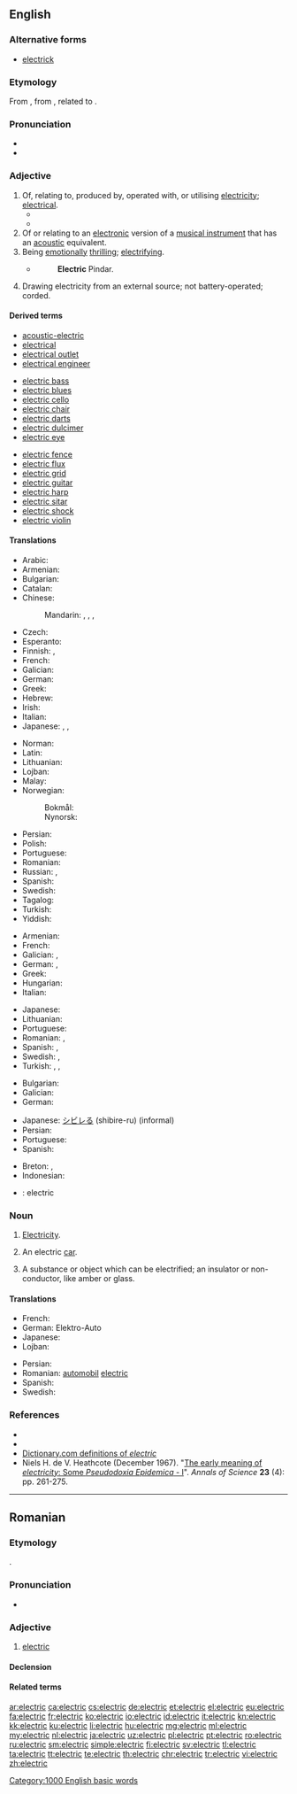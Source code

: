 ==English==

===Alternative forms===
* [[electrick]] {{qualifier|chiefly archaic}}

===Etymology===
From {{etyl|NL.|en}} {{m|la|ēlectricus||of amber}}, from {{etyl|grc|en}} {{m|grc|ἤλεκτρον||amber}}, related to {{m|grc|ἠλέκτωρ||shining sun}}.

===Pronunciation===
* {{IPA|/ɪˈlɛktɹɪk/|lang=en}}
* {{audio|en-us-electric.ogg|Audio (US)|lang=en}}

===Adjective===
{{en-adj|-}}

# Of, relating to, produced by, operated with, or utilising [[electricity]]; [[electrical]].
#* {{quote-book|year=2006|author={{w|Edwin Black}}|title=Internal Combustion
|chapter=1|url=http://openlibrary.org/works/OL4103950W
|passage=But '''electric''' vehicles and the batteries that made them run became ensnared in corporate scandals, fraud, and monopolistic corruption that shook the confidence of the nation and inspired automotive upstarts.}}
#* {{quote-magazine|date=2013-07-20|volume=408|issue=8845|magazine={{w|The Economist}}
|title=[http://www.economist.com/news/http://www.economist.com/news/asia/21582043-villagers-enjoy-sunlight-after-dark-out-gloom Out of the gloom]
|passage=[Rural solar plant] schemes are of little help to industry or other heavy users of electricity. Nor is solar power yet as cheap as the grid. For all that, the rapid arrival of '''electric''' light to Indian villages is long overdue. When the national grid suffers its next huge outage, as it did in July 2012 when hundreds of millions were left in the dark, look for specks of light in the villages.}}
# Of or relating to an [[electronic]] version of a [[musical instrument]] that has an [[acoustic]] equivalent.
# Being [[emotionally]] [[thrilling]]; [[electrifying]].
#* {{w|Elizabeth Barrett Browning}}
#*: '''Electric''' Pindar.
# Drawing electricity from an external source; not battery-operated; corded.
#: {{ux|en|Is that a rechargeable vacuum? No, it's '''electric'''.}}

====Derived terms====
{{rel-top3|Terms derived from ''electric''}}
* [[acoustic-electric]]
* [[electrical]]
* [[electrical outlet]]
* [[electrical engineer]]
{{rel-mid3}}
* [[electric bass]]
* [[electric blues]]
* [[electric cello]]
* [[electric chair]]
* [[electric darts]]
* [[electric dulcimer]]
* [[electric eye]]
{{rel-mid3}}
* [[electric fence]]
* [[electric flux]]
* [[electric grid]] {{gloss|[[power grid]]}}
* [[electric guitar]]
* [[electric harp]]
* [[electric sitar]]
* [[electric shock]]
* [[electric violin]]
{{rel-bottom}}

====Translations====
{{trans-top|electrical}}
* Arabic: {{t|ar|كَهْرَبَائِيّ}}
* Armenian: {{t+|hy|էլեկտրական}}
* Bulgarian: {{t|bg|електрически|tr=elektríčeski}}
* Catalan: {{t|ca|elèctric}}
* Chinese:
*: Mandarin: {{t+|cmn|電動|sc=Hani}}, {{t+|cmn|电动|tr=diàndòng|sc=Hani}}, {{t|cmn|電氣|sc=Hani}}, {{t+|cmn|电气|tr=diànqì|sc=Hani}}
* Czech: {{t+|cs|elektrický|m}}
* Esperanto: {{t|eo|elektra}}
* Finnish: {{t+|fi|sähköinen}}, {{t|fi|sähkö-}}
* French: {{t+|fr|électrique}}
* Galician: {{t|gl|eléctrico}}
* German: {{t+|de|elektrisch}}
* Greek: {{t+|el|ηλεκτρικός}}
* Hebrew: {{t|he|חשמלי|tr=khashmalí}}
* Irish: {{t|ga|leictreach}}
* Italian: {{t+|it|elettrico}}
* Japanese: {{t|ja|電動の|tr=でんどうの, dendō-no}}, {{t|ja|電気的な|tr=でんきてきな, denkiteki-na}}, {{t|ja|エレクトリック|tr=erektrikku}}
{{trans-mid}}
* Norman: {{t|nrf|êlectrique}}
* Latin: {{t|la|electricus}}
* Lithuanian: {{t|lt|elektrinis}}
* Lojban: {{t|jbo|dikca}}
* Malay: {{t|ms|elektrik}}
* Norwegian:
*: Bokmål: {{t|nb|elektrisk}}
*: Nynorsk: {{t|nn|elektrisk}}
* Persian: {{t+|fa|برقي|tr=barghi}}
* Polish: {{t+|pl|elektryczny}}
* Portuguese: {{t+|pt|elétrico}}
* Romanian: {{t+|ro|electric}}
* Russian: {{t+|ru|электри́ческий}}, {{t+|ru|электро-}}
* Spanish: {{t+|es|eléctrico}}
* Swedish: {{t+|sv|elektrisk}}
* Tagalog: {{t|tl|dagitbin}}
* Turkish: {{t+|tr|elektrikli}}
* Yiddish: {{t|yi|עלעקטריש}}
{{trans-bottom}}

{{trans-top|electronic (musical instrument)}}
* Armenian: {{t+|hy|էլեկտրական}}
* French: {{t+|fr|électrique}}
* Galician: {{t|gl|eléctrico|m}}, {{t|gl|eléctrica|f}}
* German: {{t+|de|elektronisch}}, {{t+|de|elektrisch}}
* Greek: {{t+|el|ηλεκτρικός|m}}
* Hungarian: {{t+|hu|elektromos}}
* Italian: {{t+|it|elettronico|m}}
{{trans-mid}}
* Japanese: {{t|ja|電気的な|tr=denkiteki-na}}
* Lithuanian: {{t+|lt|elektroninis}}
* Portuguese: {{t+|pt|elétrico}}
* Romanian: {{t+|ro|electric|m}}, {{t+|ro|electronic|m}}
* Spanish: {{t+|es|eléctrico}} {{gloss|guitars}}, {{t+|es|electrónico}} {{gloss|other than guitars}}
* Swedish: {{t+|sv|elektrisk}}, {{t|sv|el-}}
* Turkish: {{t+|tr|elektrikli}}, {{t+|tr|elektrik}}, {{t|tr|elektro-}}
{{trans-bottom}}

{{trans-top|emotionally thrilling}}
* Bulgarian: {{t+|bg|наелектризиращ}}
* Galician: {{t+|gl|electrizante}}
* German: {{t+|de|elektrisierend}}
{{trans-mid}}
* Japanese: [[シビレる]] (shibire-ru) (informal)
* Persian: {{t+|fa|پرهیجان|tr=por-hayajân|sc=fa-Arab}}
* Portuguese: {{t|pt|eletrizante}}
* Spanish: {{t+|es|electrizante}}
{{trans-bottom}}

{{checktrans-top}}
* Breton: {{t-check|br|tredanek}}, {{t-check|br|tredanel}}
* Indonesian: {{t-check|id|listrik}}
* {{ttbc|ia}}: electric
{{trans-bottom}}

===Noun===
{{en-noun|-|s}}

# {{label|en|informal|uncountable}} [[electricity#English|Electricity]].
# {{label|en|rare|countable}} An electric [[car]].
# {{label|en|archaic}} A substance or object which can be electrified; an insulator or non-conductor, like amber or glass.

====Translations====
{{trans-top|electric car}}
* French: {{t|fr|voiture électrique|f}}
* German: Elektro-Auto
* Japanese: {{t|ja|電気自動車|tr=denki-jidōsha}}
* Lojban: {{t|jbo|dicma'e}}
{{trans-mid}}
* Persian: {{t|fa|ماشين برقي|tr=mashine barghi}}
* Romanian: [[automobil]] [[electric]] {{g|n}}
* Spanish: {{t|es|coche eléctrico|m}}
* Swedish: {{t+|sv|elbil}}
{{trans-bottom}}

===References===
* {{R:Webster 1828}}
* {{R:Webster 1913}}
* [http://dictionary.reference.com/browse/electric Dictionary.com definitions of ''electric'']
* Niels H. de V. Heathcote (December 1967). "[http://dx.doi.org/10.1080/00033796700203316 The early meaning of ''electricity'': Some ''Pseudodoxia Epidemica'' - I]". ''Annals of Science'' '''23''' (4): pp. 261-275.

[[Category:1000 English basic words]]

----

==Romanian==

===Etymology===
{{bor|ro|fr|électrique}}.

===Pronunciation===
* {{IPA|/eˈlek.trik/|lang=ro}}

===Adjective===
{{ro-adj|4}}

# [[#English|electric]]

====Declension====
{{ro-adj-4}}

====Related terms====
{{rel3|lang=ro|electrician|electricitate|electrificare|electrificat|electriza|electrizare|electrizant|electrizat}}

[[ar:electric]]
[[ca:electric]]
[[cs:electric]]
[[de:electric]]
[[et:electric]]
[[el:electric]]
[[eu:electric]]
[[fa:electric]]
[[fr:electric]]
[[ko:electric]]
[[io:electric]]
[[id:electric]]
[[it:electric]]
[[kn:electric]]
[[kk:electric]]
[[ku:electric]]
[[li:electric]]
[[hu:electric]]
[[mg:electric]]
[[ml:electric]]
[[my:electric]]
[[nl:electric]]
[[ja:electric]]
[[uz:electric]]
[[pl:electric]]
[[pt:electric]]
[[ro:electric]]
[[ru:electric]]
[[sm:electric]]
[[simple:electric]]
[[fi:electric]]
[[sv:electric]]
[[tl:electric]]
[[ta:electric]]
[[tt:electric]]
[[te:electric]]
[[th:electric]]
[[chr:electric]]
[[tr:electric]]
[[vi:electric]]
[[zh:electric]]